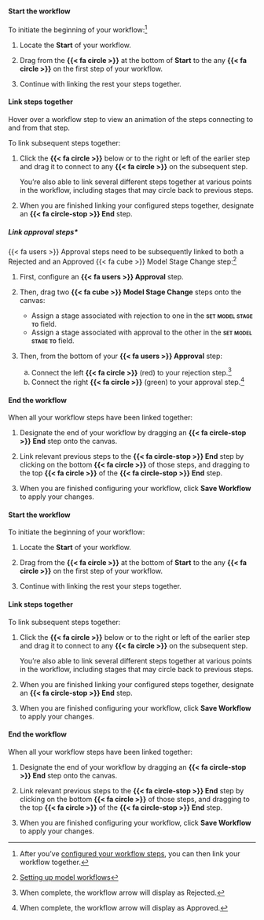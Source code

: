 :::: {.content-visible unless-format="revealjs"}

::: {.panel-tabset}

#### Start the workflow

To initiate the beginning of your workflow:^[After you’ve [configured your workflow steps](/guide/model-workflows/configure-model-workflows.qmd#configure-workflow-steps), you can then link your workflow together.]

1. Locate the [**Start**]{.bubble .green .green-bg} of your workflow.

1. Drag from the **{{< fa circle >}}** at the bottom of [**Start**]{.bubble .green .green-bg} to the any **{{< fa circle >}}** on the first step of your workflow.

1. Continue with linking the rest your steps together.

#### Link steps together

::: {.callout}
Hover over a workflow step to view an animation of the steps connecting to and from that step.
:::

To link subsequent steps together:

1. Click the **{{< fa circle >}}** below or to the right or left of the earlier step and drag it to connect to any **{{< fa circle >}}** on the subsequent step.

    You're also able to link several different steps together at various points in the workflow, including stages that may circle back to previous steps.

1. When you are finished linking your configured steps together, designate an **{{< fa circle-stop >}} End** step.


##### Link approval steps*

{{< fa users >}} Approval steps need to be subsequently linked to both a [Rejected]{.bubble .red .red-bg} and an [Approved]{.bubble .green .green-bg} {{< fa cube >}} Model Stage Change step:^[[Setting up model workflows](/guide/model-workflows/setting-up-model-workflows.qmd#workflow-step-types)]

1. First, configure an **{{< fa users >}} Approval** step.

1. Then, drag two **{{< fa cube >}} Model Stage Change** steps onto the canvas:

    - Assign a stage associated with rejection to one in the **[set model stage to]{.smallcaps}** field.
    - Assign a stage associated with approval to the other in the **[set model stage to]{.smallcaps}** field.

1. Then, from the bottom of your **{{< fa users >}} Approval** step:

    a. Connect the left [**{{< fa circle >}}**]{.red} (red) to your rejection step.^[When complete, the workflow arrow will display as [Rejected]{.bubble .red .red-bg}.]
    b. Connect the right [**{{< fa circle >}}**]{.green} (green) to your approval step.^[When complete, the workflow arrow will display as [Approved]{.bubble .green .green-bg}.]

#### End the workflow

When all your workflow steps have been linked together:

1. Designate the end of your workflow by dragging an **{{< fa circle-stop >}} End** step onto the canvas.

1. Link relevant previous steps to the **{{< fa circle-stop >}} End** step by clicking on the bottom **{{< fa circle >}}** of those steps, and dragging to the top **{{< fa circle >}}** of the **{{< fa circle-stop >}} End** step.

1. When you are finished configuring your workflow, click **Save Workflow** to apply your changes.

:::


::::

:::: {.content-hidden unless-format="revealjs"}
#### Start the workflow

To initiate the beginning of your workflow:

1. Locate the [**Start**]{.bubble .green .green-bg} of your workflow.

1. Drag from the **{{< fa circle >}}** at the bottom of [**Start**]{.bubble .green .green-bg} to the any **{{< fa circle >}}** on the first step of your workflow.

1. Continue with linking the rest your steps together.

#### Link steps together

To link subsequent steps together:

1. Click the **{{< fa circle >}}** below or to the right or left of the earlier step and drag it to connect to any **{{< fa circle >}}** on the subsequent step.

    You're also able to link several different steps together at various points in the workflow, including stages that may circle back to previous steps.

1. When you are finished linking your configured steps together, designate an **{{< fa circle-stop >}} End**  step.

1. When you are finished configuring your workflow, click **Save Workflow** to apply your changes.

#### End the workflow

When all your workflow steps have been linked together:

1. Designate the end of your workflow by dragging an **{{< fa circle-stop >}} End** step onto the canvas.

1. Link relevant previous steps to the **{{< fa circle-stop >}} End** step by clicking on the bottom **{{< fa circle >}}** of those steps, and dragging to the top **{{< fa circle >}}** of the **{{< fa circle-stop >}} End** step.

1. When you are finished configuring your workflow, click **Save Workflow** to apply your changes.

::::
